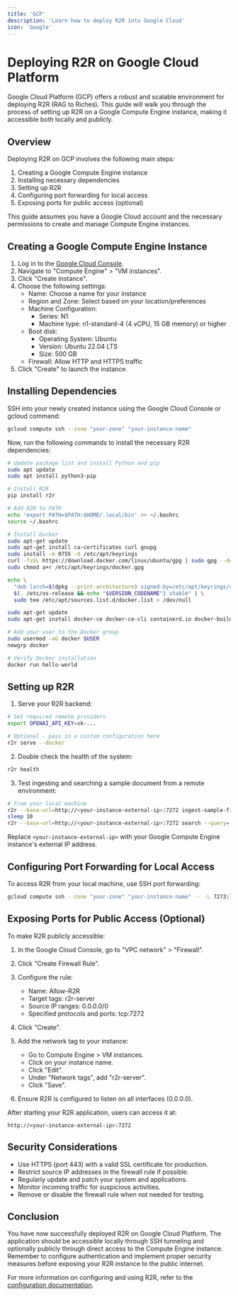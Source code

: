 ```yaml
---
title: 'GCP'
description: 'Learn how to deploy R2R into Google Cloud'
icon: 'Google'
---
```

# Deploying R2R on Google Cloud Platform

Google Cloud Platform (GCP) offers a robust and scalable environment for deploying R2R (RAG to Riches). This guide will walk you through the process of setting up R2R on a Google Compute Engine instance, making it accessible both locally and publicly.

## Overview

Deploying R2R on GCP involves the following main steps:

1. Creating a Google Compute Engine instance
2. Installing necessary dependencies
3. Setting up R2R
4. Configuring port forwarding for local access
5. Exposing ports for public access (optional)

This guide assumes you have a Google Cloud account and the necessary permissions to create and manage Compute Engine instances.

## Creating a Google Compute Engine Instance

1. Log in to the [Google Cloud Console](https://console.cloud.google.com/).
2. Navigate to "Compute Engine" > "VM instances".
3. Click "Create Instance".
4. Choose the following settings:
   - Name: Choose a name for your instance
   - Region and Zone: Select based on your location/preferences
   - Machine Configuration:
     - Series: N1
     - Machine type: n1-standard-4 (4 vCPU, 15 GB memory) or higher
   - Boot disk:
     - Operating System: Ubuntu
     - Version: Ubuntu 22.04 LTS
     - Size: 500 GB
   - Firewall: Allow HTTP and HTTPS traffic
5. Click "Create" to launch the instance.

## Installing Dependencies

SSH into your newly created instance using the Google Cloud Console or gcloud command:

```bash
gcloud compute ssh --zone "your-zone" "your-instance-name"
```

Now, run the following commands to install the necessary R2R dependencies:

```bash
# Update package list and install Python and pip
sudo apt update
sudo apt install python3-pip

# Install R2R
pip install r2r

# Add R2R to PATH
echo 'export PATH=$PATH:$HOME/.local/bin' >> ~/.bashrc
source ~/.bashrc

# Install Docker
sudo apt-get update
sudo apt-get install ca-certificates curl gnupg
sudo install -m 0755 -d /etc/apt/keyrings
curl -fsSL https://download.docker.com/linux/ubuntu/gpg | sudo gpg --dearmor -o /etc/apt/keyrings/docker.gpg
sudo chmod a+r /etc/apt/keyrings/docker.gpg

echo \
  "deb [arch=$(dpkg --print-architecture) signed-by=/etc/apt/keyrings/docker.gpg] https://download.docker.com/linux/ubuntu \
  $(. /etc/os-release && echo "$VERSION_CODENAME") stable" | \
  sudo tee /etc/apt/sources.list.d/docker.list > /dev/null

sudo apt-get update
sudo apt-get install docker-ce docker-ce-cli containerd.io docker-buildx-plugin docker-compose-plugin

# Add your user to the Docker group
sudo usermod -aG docker $USER
newgrp docker

# Verify Docker installation
docker run hello-world
```

## Setting up R2R

1. Serve your R2R backend:

```bash
# Set required remote providers
export OPENAI_API_KEY=sk-...

# Optional - pass in a custom configuration here
r2r serve --docker
```

2. Double check the health of the system:

```bash
r2r health
```

3. Test ingesting and searching a sample document from a remote environment:

```bash
# From your local machine
r2r --base-url=http://<your-instance-external-ip>:7272 ingest-sample-file
sleep 10
r2r --base-url=http://<your-instance-external-ip>:7272 search --query='Who was aristotle?'
```

Replace `<your-instance-external-ip>` with your Google Compute Engine instance's external IP address.

## Configuring Port Forwarding for Local Access

To access R2R from your local machine, use SSH port forwarding:

```bash
gcloud compute ssh --zone "your-zone" "your-instance-name" -- -L 7273:localhost:7273 -L 7274:localhost:7274
```

## Exposing Ports for Public Access (Optional)

To make R2R publicly accessible:

1. In the Google Cloud Console, go to "VPC network" > "Firewall".
2. Click "Create Firewall Rule".
3. Configure the rule:
   - Name: Allow-R2R
   - Target tags: r2r-server
   - Source IP ranges: 0.0.0.0/0
   - Specified protocols and ports: tcp:7272
4. Click "Create".

5. Add the network tag to your instance:
   - Go to Compute Engine > VM instances.
   - Click on your instance name.
   - Click "Edit".
   - Under "Network tags", add "r2r-server".
   - Click "Save".

6. Ensure R2R is configured to listen on all interfaces (0.0.0.0).

After starting your R2R application, users can access it at:

```
http://<your-instance-external-ip>:7272
```

## Security Considerations

- Use HTTPS (port 443) with a valid SSL certificate for production.
- Restrict source IP addresses in the firewall rule if possible.
- Regularly update and patch your system and applications.
- Monitor incoming traffic for suspicious activities.
- Remove or disable the firewall rule when not needed for testing.

## Conclusion

You have now successfully deployed R2R on Google Cloud Platform. The application should be accessible locally through SSH tunneling and optionally publicly through direct access to the Compute Engine instance. Remember to configure authentication and implement proper security measures before exposing your R2R instance to the public internet.

For more information on configuring and using R2R, refer to the [configuration documentation](/documentation/configuration/introduction).
